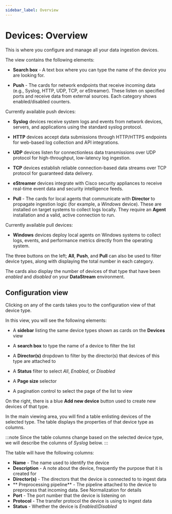 ```yaml
---
sidebar_label: Overview
---
```


# Devices: Overview

This is where you configure and manage all your data ingestion devices.

The view contains the following elements:

- **Search box** - A text box where you can type the name of the device you are looking for.

- **Push** - The cards for network endpoints that receive incoming data (e.g., Syslog, HTTP, UDP, TCP, or eStreamer). These listen on specified ports and receive data from external sources. Each category shows enabled/disabled counters.

Currently available push devices:

- <Topic id="devices-syslog">**Syslog**</Topic> devices receive system logs and events from network devices, servers, and applications using the standard syslog protocol.

- <Topic id="devices-http">**HTTP**</Topic> devices accept data submissions through HTTP/HTTPS endpoints for web-based log collection and API integrations.

- <Topic id="devices-udp">**UDP**</Topic> devices listen for connectionless data transmissions over UDP protocol for high-throughput, low-latency log ingestion.

- <Topic id="devices-tcp">**TCP**</Topic> devices establish reliable connection-based data streams over TCP protocol for guaranteed data delivery.

- <Topic id="devices-estreamer">**eStreamer**</Topic> devices integrate with Cisco security appliances to receive real-time event data and security intelligence feeds.

- **Pull** - The cards for local agents that communicate with **Director** to propagate ingestion logic (for example, a _Windows_ device). These are installed on target systems to collect logs locally. They require an **Agent** installation and a valid, active connection to run.

Currently available pull devices:

- <Topic id="devices-windows">**Windows**</Topic> devices deploy local agents on Windows systems to collect logs, events, and performance metrics directly from the operating system.

The three buttons on the left; **All**, **Push**, and **Pull**  can also be used to filter device types, along with displaying the total number in each category.

The cards also display the number of devices of that type that have been _enabled_ and _disabled_ on your **DataStream** environment.

## Configuration view

Clicking on any of the cards takes you to the configuration view of that device type.

In this view, you will see the following elements:

- A **sidebar** listing the same device types shown as cards on the **Devices** view

- A **search box** to type the name of a device to filter the list

- A **Director(s)** dropdown to filter by the director(s) that devices of this type are attached to

- A **Status** filter to select _All_, _Enabled_, or _Disabled_

- A **Page size** selector

- A pagination control to select the page of the list to view

On the right, there is a blue **Add new device** button used to create new devices of that type.

In the main viewing area, you will find a table enlisting devices of the selected type. The table displays the properties of that device type as columns.

:::note
Since the table columns change based on the selected device type, we will describe the columns of _Syslog_ below.
:::

The table will have the following columns:

- **Name** - The name used to identify the device
- **Description** - A note about the device, frequently the purpose that it is created for
- **Director(s)** - The directors that the device is connected to to ingest data
- ** Preprocessing pipeline** - The pipeline attached to the device to preprocess that incoming data. See <Topic id="normalization">Normalization</Topic> for details
- **Port** - The port number that the device is listening on
- **Protocol** - The transfer protocol the device is using to ingest data
- **Status** - Whether the device is _Enabled_/_Disabled_
